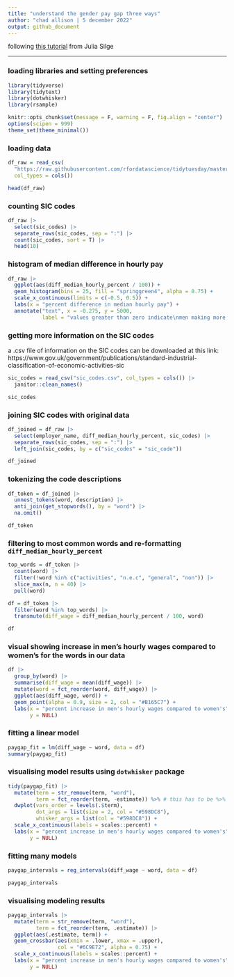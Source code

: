 ---
title: "understand the gender pay gap three ways"
author: "chad allison | 5 december 2022"
output: github_document
---

following [this tutorial](https://juliasilge.com/blog/pay-gap-uk/) from Julia Silge

___

### loading libraries and setting preferences

```{r message = F, warning = F}
library(tidyverse)
library(tidytext)
library(dotwhisker)
library(rsample)

knitr::opts_chunk$set(message = F, warning = F, fig.align = "center")
options(scipen = 999)
theme_set(theme_minimal())
```

### loading data

```{r}
df_raw = read_csv(
  "https://raw.githubusercontent.com/rfordatascience/tidytuesday/master/data/2022/2022-06-28/paygap.csv",
  col_types = cols())

head(df_raw)
```

### counting SIC codes

```{r}
df_raw |>
  select(sic_codes) |>
  separate_rows(sic_codes, sep = ":") |>
  count(sic_codes, sort = T) |>
  head(10)
```

### histogram of median difference in hourly pay

```{r message = F, warning = F}
df_raw |>
  ggplot(aes(diff_median_hourly_percent / 100)) +
  geom_histogram(bins = 25, fill = "springgreen4", alpha = 0.75) +
  scale_x_continuous(limits = c(-0.5, 0.5)) +
  labs(x = "percent difference in median hourly pay") +
  annotate("text", x = -0.275, y = 5000,
           label = "values greater than zero indicate\nmen making more than women")
```

### getting more information on the SIC codes

a .csv file of information on the SIC codes can be downloaded at this link: https://www.gov.uk/government/publications/standard-industrial-classification-of-economic-activities-sic

```{r}
sic_codes = read_csv("sic_codes.csv", col_types = cols()) |>
  janitor::clean_names()

sic_codes
```

### joining SIC codes with original data

```{r}
df_joined = df_raw |>
  select(employer_name, diff_median_hourly_percent, sic_codes) |>
  separate_rows(sic_codes, sep = ":") |>
  left_join(sic_codes, by = c("sic_codes" = "sic_code"))

df_joined
```

### tokenizing the code descriptions

```{r}
df_token = df_joined |>
  unnest_tokens(word, description) |>
  anti_join(get_stopwords(), by = "word") |>
  na.omit()

df_token
```

### filtering to most common words and re-formatting `diff_median_hourly_percent`

```{r}
top_words = df_token |>
  count(word) |>
  filter(!word %in% c("activities", "n.e.c", "general", "non")) |>
  slice_max(n, n = 40) |>
  pull(word)

df = df_token |>
  filter(word %in% top_words) |>
  transmute(diff_wage = diff_median_hourly_percent / 100, word)

df
```

### visual showing increase in men's hourly wages compared to women's for the words in our data

```{r}
df |>
  group_by(word) |>
  summarise(diff_wage = mean(diff_wage)) |>
  mutate(word = fct_reorder(word, diff_wage)) |>
  ggplot(aes(diff_wage, word)) +
  geom_point(alpha = 0.9, size = 2, col = "#B165C7") +
  labs(x = "percent increase in men's hourly wages compared to women's",
       y = NULL)
```

### fitting a linear model

```{r}
paygap_fit = lm(diff_wage ~ word, data = df)
summary(paygap_fit)
```

### visualising model results using `dotwhisker` package

```{r}
tidy(paygap_fit) |>
  mutate(term = str_remove(term, "word"),
         term = fct_reorder(term, -estimate)) %>% # this has to be %>% not |>
  dwplot(vars_order = levels(.$term),
         dot_args = list(size = 2, col = "#598DC8"),
         whisker_args = list(col = "#598DC8")) +
  scale_x_continuous(labels = scales::percent) +
  labs(x = "percent increase in men's hourly wages compared to women's",
       y = NULL)
```

### fitting many models

```{r}
paygap_intervals = reg_intervals(diff_wage ~ word, data = df)

paygap_intervals
```

### visualising modeling results

```{r}
paygap_intervals |>
  mutate(term = str_remove(term, "word"),
         term = fct_reorder(term, .estimate)) |>
  ggplot(aes(.estimate, term)) +
  geom_crossbar(aes(xmin = .lower, xmax = .upper),
                col = "#6C9E72", alpha = 0.75) +
  scale_x_continuous(labels = scales::percent) +
  labs(x = "percent increase in men's hourly wages compared to women's",
       y = NULL)
```



















